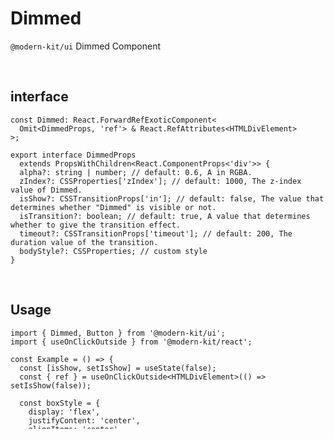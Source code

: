 
# Dimmed

`@modern-kit/ui` Dimmed Component

<br />

## interface
```tsx
const Dimmed: React.ForwardRefExoticComponent<
  Omit<DimmedProps, 'ref'> & React.RefAttributes<HTMLDivElement>
>;

export interface DimmedProps
  extends PropsWithChildren<React.ComponentProps<'div'>> {
  alpha?: string | number; // default: 0.6, A in RGBA.
  zIndex?: CSSProperties['zIndex']; // default: 1000, The z-index value of Dimmed.
  isShow?: CSSTransitionProps['in']; // default: false, The value that determines whether "Dimmed" is visible or not.
  isTransition?: boolean; // default: true, A value that determines whether to give the transition effect.
  timeout?: CSSTransitionProps['timeout']; // default: 200, The duration value of the transition.
  bodyStyle?: CSSProperties; // custom style
}
```

<br />

## Usage
```tsx
import { Dimmed, Button } from '@modern-kit/ui';
import { useOnClickOutside } from '@modern-kit/react';

const Example = () => {
  const [isShow, setIsShow] = useState(false);
  const { ref } = useOnClickOutside<HTMLDivElement>(() => setIsShow(false));

  const boxStyle = {
    display: 'flex',
    justifyContent: 'center',
    alignItems: 'center',
    width: '150px',
    height: '150px',
    backgroundColor: '#fff',
  };

  return (
    <div>
      <Button onClick={() => setIsShow(true)}>Open Dimmed</Button>
      <Dimmed isShow={isShow}>
        <div ref={ref} style={boxStyle}>
          INNER BOX
        </div>
      </Dimmed>
    </div>
  );
};
```

  const [isShow, setIsShow] = useState(false);
  const { ref } = useOnClickOutside(() => setIsShow(false));
  const boxStyle = {
    display: 'flex',
    justifyContent: 'center',
    alignItems: 'center',
    width: '300px',
    height: '300px',
    backgroundColor: '#fff',
  };
  return (
    <div>
      <Button onClick={() => setIsShow(true)}>Open Dimmed</Button>
      <Dimmed isShow={isShow}>
        <div ref={ref} style={boxStyle}>
          INNER BOX
        </div>
      </Dimmed>
    </div>
  );
};

## Example

<Example />